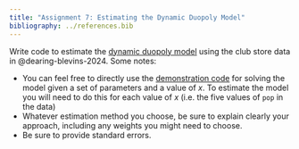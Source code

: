 ```yaml
---
title: "Assignment 7: Estimating the Dynamic Duopoly Model"
bibliography: ../references.bib
---
```


Write code to estimate the [dynamic duopoly model](/models/entry-exit.ipynb) using the club store data in @dearing-blevins-2024. Some notes:

- You can feel free to directly use the [demonstration code](/models/entry-exit.ipynb) for solving the model given a set of parameters and a value of $x$. To estimate the model you will need to do this for each value of $x$ (i.e. the five values of `pop` in the data)
- Whatever estimation method you choose, be sure to explain clearly your approach, including any weights you might need to choose.
- Be sure to provide standard errors.